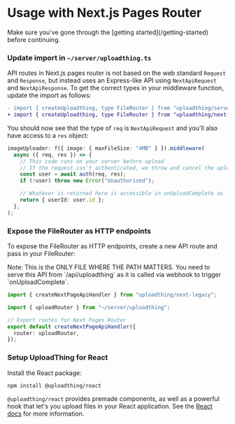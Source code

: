 
# Usage with Next.js Pages Router

<Callout type="info">
  Make sure you've gone through the [getting started](/getting-started) before
  continuing.
</Callout>

<Steps>

### Update import in `~/server/uploadthing.ts`

API routes in Next.js pages router is not based on the web standard `Request`
and `Response`, but instead uses an Express-like API using `NextApiRequest` and
`NextApiResponse`. To get the correct types in your middleware function, update
the import as follows:

```diff filename="server/uploadthing.ts"
- import { createUploadthing, type FileRouter } from "uploadthing/server";
+ import { createUploadthing, type FileRouter } from "uploadthing/next-legacy";
```

You should now see that the type of `req` is `NextApiRequest` and you'll also
have access to a `res` object:

```ts
imageUploader: f({ image: { maxFileSize: "4MB" } }).middleware(
  async ({ req, res }) => {
    // This code runs on your server before upload
    // If the request isn't authenticated, we throw and cancel the upload
    const user = await auth(req, res);
    if (!user) throw new Error("Unauthorized");

    // Whatever is returned here is accessible in onUploadComplete as `metadata`
    return { userId: user.id };
  },
);
```

### Expose the FileRouter as HTTP endpoints

To expose the FileRouter as HTTP endpoints, create a new API route and pass in
your FileRouter:

<Callout type="warning">
  Note: This is the ONLY FILE WHERE THE PATH MATTERS. You need to serve this API
  from `/api/uploadthing` as it is called via webhook to trigger
  `onUploadComplete`.
</Callout>

```ts copy filename="pages/api/uploadthing.ts"
import { createNextPageApiHandler } from "uploadthing/next-legacy";

import { uploadRouter } from "~/server/uploadthing";

// Export routes for Next Pages Router
export default createNextPageApiHandler({
  router: uploadRouter,
});
```

### Setup UploadThing for React

Install the React package:

```bash copy npm2yarn
npm install @uploadthing/react
```

`@uploadthing/react` provides premade components, as well as a powerful hook
that let's you upload files in your React application. See the
[React docs](/frontend/react) for more information.

</Steps>
